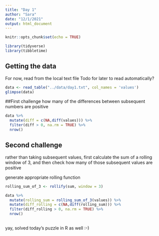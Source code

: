 ```yaml
---
title: "Day 1"
author: "Sara"
date: "12/1/2021"
output: html_document
---
```


```r
knitr::opts_chunk$set(echo = TRUE)
```

```r
library(tidyverse)
library(tibbletime)
```


## Getting the data

For now, read from the local text file
Todo for later to read automatically?

```r
data <- read_table("../data/day1.txt", col_names = 'values')
glimpse(data)
```
##First challenge
how many of the differences between subsequent numbers are positive
```r
data %>%
  mutate(diff = c(NA,diff(values))) %>%
  filter(diff > 0, na.rm = TRUE) %>%
  nrow()
```

## Second challenge
rather than taking subsequent values, first calculate the sum of a rolling window of 3, and then check how many of those subsequent values are positive

generate appropriate rolling function
```r
rolling_sum_of_3 <- rollify(sum, window = 3)
```


```r
data %>%
  mutate(rolling_sum = rolling_sum_of_3(values)) %>%
  mutate(diff_rolling = c(NA,diff(rolling_sum))) %>%
  filter(diff_rolling > 0, na.rm = TRUE) %>%
  nrow()
  
```
yay, solved today's puzzle in R as well :-)
